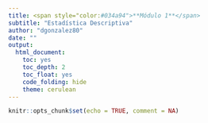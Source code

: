 ```yaml
---
title: <span style="color:#034a94">**Módulo 1**</span>
subtitle: "Estadística Descriptiva"
author: "dgonzalez80"
date: ""
output:
  html_document:
    toc: yes
    toc_depth: 2
    toc_float: yes
    code_folding: hide
    theme: cerulean
---
```



```r
knitr::opts_chunk$set(echo = TRUE, comment = NA)
```

<br/><br/>